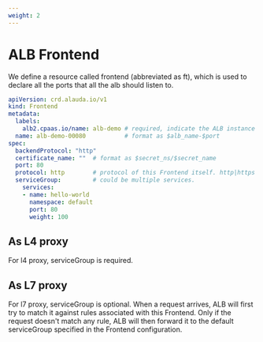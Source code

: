 ```yaml
---
weight: 2 
---
```

# ALB Frontend

We define a resource called frontend (abbreviated as ft), which is used to declare all the ports that all the alb should listen to.

```yaml
apiVersion: crd.alauda.io/v1
kind: Frontend
metadata:
  labels:
    alb2.cpaas.io/name: alb-demo # required, indicate the ALB instance to which this Frontend belongs to
  name: alb-demo-00080           # format as $alb_name-$port
spec:
  backendProtocol: "http"
  certificate_name: ""  # format as $secret_ns/$secret_name
  port: 80              
  protocol: http        # protocol of this Frontend itself. http|https|grpc|grpcs for l7 proxy. tcp|udp for l4 proxy
  serviceGroup:         # could be multiple services.
    services:
    - name: hello-world
      namespace: default
      port: 80
      weight: 100
```

## As L4 proxy

For l4 proxy, serviceGroup is required.

## As L7 proxy

For l7 proxy, serviceGroup is optional. When a request arrives, ALB will first try to match it against rules associated with this Frontend. Only if the request doesn't match any rule, ALB will then forward it to the default serviceGroup specified in the Frontend configuration.
